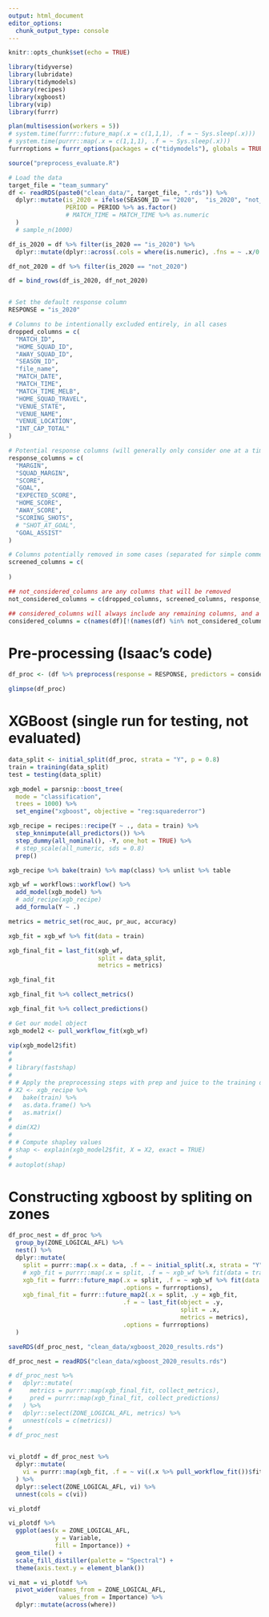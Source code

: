 ```yaml
---
output: html_document
editor_options: 
  chunk_output_type: console
---
```


```r
knitr::opts_chunk$set(echo = TRUE)

library(tidyverse)
library(lubridate)
library(tidymodels)
library(recipes)
library(xgboost)
library(vip)
library(furrr)

plan(multisession(workers = 5))
# system.time(furrr::future_map(.x = c(1,1,1), .f = ~ Sys.sleep(.x)))
# system.time(purrr::map(.x = c(1,1,1), .f = ~ Sys.sleep(.x)))
furrroptions = furrr_options(packages = c("tidymodels"), globals = TRUE)

source("preprocess_evaluate.R")

# Load the data
target_file = "team_summary"
df <- readRDS(paste0("clean_data/", target_file, ".rds")) %>% 
  dplyr::mutate(is_2020 = ifelse(SEASON_ID == "2020",  "is_2020", "not_2020"),
                PERIOD = PERIOD %>% as.factor()
                # MATCH_TIME = MATCH_TIME %>% as.numeric
  )
  # sample_n(1000)

df_is_2020 = df %>% filter(is_2020 == "is_2020") %>% 
  dplyr::mutate(dplyr::across(.cols = where(is.numeric), .fns = ~ .x/0.8))

df_not_2020 = df %>% filter(is_2020 == "not_2020")

df = bind_rows(df_is_2020, df_not_2020)


# Set the default response column
RESPONSE = "is_2020"

# Columns to be intentionally excluded entirely, in all cases
dropped_columns = c(
  "MATCH_ID",
  "HOME_SQUAD_ID", 
  "AWAY_SQUAD_ID",
  "SEASON_ID",
  "file_name",
  "MATCH_DATE",
  "MATCH_TIME",
  "MATCH_TIME_MELB",
  "HOME_SQUAD_TRAVEL",
  "VENUE_STATE",
  "VENUE_NAME",
  "VENUE_LOCATION", 
  "INT_CAP_TOTAL"
)

# Potential response columns (will generally only consider one at a time)
response_columns = c(
  "MARGIN",
  "SQUAD_MARGIN",
  "SCORE",
  "GOAL",
  "EXPECTED_SCORE",
  "HOME_SCORE",
  "AWAY_SCORE",
  "SCORING_SHOTS",
  # "SHOT_AT_GOAL",
  "GOAL_ASSIST"
)

# Columns potentially removed in some cases (separated for simple commenting out)
screened_columns = c(
  
)

## not_considered_columns are any columns that will be removed
not_considered_columns = c(dropped_columns, screened_columns, response_columns)

## considered_columns will always include any remaining columns, and a special column "Y"
considered_columns = c(names(df)[!(names(df) %in% not_considered_columns)], "Y")
```

# Pre-processing (Isaac's code)
```r
df_proc <- (df %>% preprocess(response = RESPONSE, predictors = considered_columns))$main

glimpse(df_proc)
```

# XGBoost (single run for testing, not evaluated)

```r
data_split <- initial_split(df_proc, strata = "Y", p = 0.8)
train = training(data_split)
test = testing(data_split)

xgb_model = parsnip::boost_tree(
  mode = "classification",
  trees = 1000) %>%
  set_engine("xgboost", objective = "reg:squarederror")

xgb_recipe = recipes::recipe(Y ~ ., data = train) %>%
  step_knnimpute(all_predictors()) %>%
  step_dummy(all_nominal(), -Y, one_hot = TRUE) %>%
  # step_scale(all_numeric, sds = 0.8)
  prep()

xgb_recipe %>% bake(train) %>% map(class) %>% unlist %>% table

xgb_wf = workflows::workflow() %>%
  add_model(xgb_model) %>%
  # add_recipe(xgb_recipe)
  add_formula(Y ~ .)

metrics = metric_set(roc_auc, pr_auc, accuracy)
```


```r
xgb_fit = xgb_wf %>% fit(data = train)

xgb_final_fit = last_fit(xgb_wf, 
                         split = data_split, 
                         metrics = metrics)

xgb_final_fit

xgb_final_fit %>% collect_metrics()

xgb_final_fit %>% collect_predictions()

# Get our model object
xgb_model2 <- pull_workflow_fit(xgb_wf)

vip(xgb_model2$fit)
# 
# 
# library(fastshap)
# 
# # Apply the preprocessing steps with prep and juice to the training data
# X2 <- xgb_recipe %>% 
#   bake(train) %>%
#   as.data.frame() %>% 
#   as.matrix()
# 
# dim(X2)
# 
# # Compute shapley values 
# shap <- explain(xgb_model2$fit, X = X2, exact = TRUE)
# 
# autoplot(shap)
```

# Constructing xgboost by spliting on zones

```r
df_proc_nest = df_proc %>% 
  group_by(ZONE_LOGICAL_AFL) %>% 
  nest() %>% 
  dplyr::mutate(
    split = purrr::map(.x = data, .f = ~ initial_split(.x, strata = "Y", p = 0.8)),
    # xgb_fit = purrr::map(.x = split, .f = ~ xgb_wf %>% fit(data = training(.x))),
    xgb_fit = furrr::future_map(.x = split, .f = ~ xgb_wf %>% fit(data = training(.x)), 
                                .options = furrroptions),
    xgb_final_fit = furrr::future_map2(.x = split, .y = xgb_fit,
                                .f = ~ last_fit(object = .y,
                                                split = .x,
                                                metrics = metrics),
                                .options = furrroptions)
  )

saveRDS(df_proc_nest, "clean_data/xgboost_2020_results.rds")
```

```r
df_proc_nest = readRDS("clean_data/xgboost_2020_results.rds")

# df_proc_nest %>% 
#   dplyr::mutate(
#     metrics = purrr::map(xgb_final_fit, collect_metrics), 
#     pred = purrr::map(xgb_final_fit, collect_predictions)
#   ) %>% 
#   dplyr::select(ZONE_LOGICAL_AFL, metrics) %>% 
#   unnest(cols = c(metrics))
# 
# df_proc_nest


vi_plotdf = df_proc_nest %>% 
  dplyr::mutate(
    vi = purrr::map(xgb_fit, .f = ~ vi((.x %>% pull_workflow_fit())$fit))
  ) %>% 
  dplyr::select(ZONE_LOGICAL_AFL, vi) %>% 
  unnest(cols = c(vi))

vi_plotdf

vi_plotdf %>% 
  ggplot(aes(x = ZONE_LOGICAL_AFL, 
             y = Variable,
             fill = Importance)) +
  geom_tile() +
  scale_fill_distiller(palette = "Spectral") +
  theme(axis.text.y = element_blank())

vi_mat = vi_plotdf %>% 
  pivot_wider(names_from = ZONE_LOGICAL_AFL, 
              values_from = Importance) %>% 
  dplyr::mutate(across(where))

```



